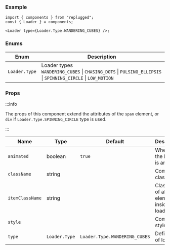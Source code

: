 
### Example

```tsx
import { components } from "replugged";
const { Loader } = components;

<Loader type={Loader.Type.WANDERING_CUBES} />;
```

### Enums

| Enum          | Description                                                                                                       |
| ------------- | ----------------------------------------------------------------------------------------------------------------- |
| `Loader.Type` | Loader types <br />`WANDERING_CUBES` \| `CHASING_DOTS` \| `PULSING_ELLIPSIS` \| `SPINNING_CIRCLE` \| `LOW_MOTION` |

### Props

:::info

The props of this component extend the attributes of the `span` element, or `div` if
`Loader.Type.SPINNING_CIRCLE` type is used.

:::

| Name            | Type              | Default                       | Description                                      |
| --------------- | ----------------- | ----------------------------- | ------------------------------------------------ |
| `animated`      | boolean           | `true`                        | Whether the loader is animated                   |
| `className`     | string            |                               | Component class name                             |
| `itemClassName` | string            |                               | Class name of all the elements inside the loader |
| `style`         | <CSSProperties /> |                               | Component style                                  |
| `type`          | `Loader.Type`     | `Loader.Type.WANDERING_CUBES` | Define type of loader                            |

